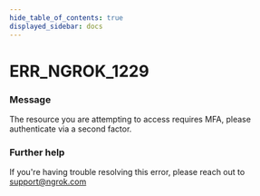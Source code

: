 ```yaml
---
hide_table_of_contents: true
displayed_sidebar: docs
---
```



# ERR_NGROK_1229

### Message

The resource you are attempting to access requires MFA, please authenticate via a second factor.

<ErrorDetails error="err_ngrok_1229" />

### Further help

If you're having trouble resolving this error, please reach out to [support@ngrok.com](mailto:support@ngrok.com?subject=Help%20with%20ERR_NGROK_1229)
